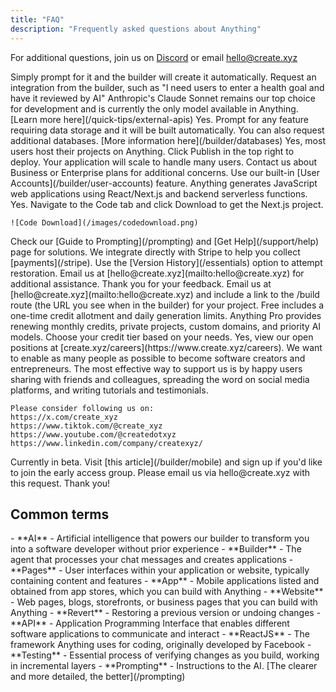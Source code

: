 ```yaml
---
title: "FAQ"
description: "Frequently asked questions about Anything"
---
```


For additional questions, join us on [Discord](https://create.xyz/discord) or email [hello@create.xyz](mailto:hello@create.xyz)

<AccordionGroup>
  <Accordion title="How do I create a new page, component, or other element?">
    Simply prompt for it and the builder will create it automatically.
  </Accordion>
  <Accordion title="How do I add AI to my app?">
    Request an integration from the builder, such as "I need users to enter a health goal and have it reviewed by AI"
  </Accordion>
  <Accordion title="Which AI model is the best?">
    Anthropic's Claude Sonnet remains our top choice for development and is currently the only model available in Anything.
  </Accordion>
  <Accordion title="How do I connect to an external API?">
    [Learn more here](/quick-tips/external-apis)
  </Accordion>
  <Accordion title="Can I add databases?">
    Yes. Prompt for any feature requiring data storage and it will be built automatically. You can also request additional databases. [More information here](/builder/databases)
  </Accordion>
  <Accordion title="Can I host my app on Anything? Will it scale to handle many users?">
    Yes, most users host their projects on Anything. Click Publish in the top right to deploy. Your application will scale to handle many users. Contact us about Business or Enterprise plans for additional concerns.
  </Accordion>
  <Accordion title="How do I add users, sign up, and sign in to my app?">
    Use our built-in [User Accounts](/builder/user-accounts) feature.
  </Accordion>
  <Accordion title="What language does Anything write code in under the hood?">
    Anything generates JavaScript web applications using React/Next.js and backend serverless functions.
  </Accordion>
  <Accordion title="Can I export the code?">
    Yes. Navigate to the Code tab and click Download to get the Next.js project.
    
    ![Code Download](/images/codedownload.png)
  </Accordion>
  <Accordion title="How do I fix this error?">
    Check our [Guide to Prompting](/prompting) and [Get Help](/support/help) page for solutions.
  </Accordion>
  <Accordion title="How do I collect payments for an app I made?">
    We integrate directly with Stripe to help you collect [payments](/stripe).
  </Accordion>
  <Accordion title="I accidentally deleted something I shouldn't have. Is there any way to get it back?">
    Use the [Version History](/essentials) option to attempt restoration. Email us at [hello@create.xyz](mailto:hello@create.xyz) for additional assistance.
  </Accordion>
  <Accordion title="I think I found a bug. Where should I report it?">
    Thank you for your feedback. Email us at [hello@create.xyz](mailto:hello@create.xyz) and include a link to the /build route (the URL you see when in the builder) for your project.
  </Accordion>
  <Accordion title="What is the difference between free vs. Anything Pro?">
    Free includes a one-time credit allotment and daily generation limits. Anything Pro provides renewing monthly credits, private projects, custom domains, and priority AI models. Choose your credit tier based on your needs.
  </Accordion>
  <Accordion title="Are you hiring?">
    Yes, view our open positions at [create.xyz/careers](https://www.create.xyz/careers).
  </Accordion>
  <Accordion title="Why are you doing this?">
    We want to enable as many people as possible to become software creators and entrepreneurs.
  </Accordion>
  <Accordion title="I love this product. How can I help?">
    The most effective way to support us is by happy users sharing with friends and colleagues, spreading the word on social media platforms, and writing tutorials and testimonials.

    Please consider following us on:
    https://x.com/create_xyz
    https://www.tiktok.com/@create_xyz
    https://www.youtube.com/@createdotxyz
    https://www.linkedin.com/company/createxyz/
  </Accordion>
  <Accordion title="How do I publish to iOS or Android?" defaultOpen="false">
    Currently in beta. Visit [this article](/builder/mobile) and sign up if you'd like to join the early access group.
  </Accordion>
  <Accordion title="I want to delete my account">
    Please email us via hello@create.xyz with this request. Thank you!
  </Accordion>
</AccordionGroup>

## Common terms

<Expandable title="Glossary" defaultOpen>
  - **AI** - Artificial intelligence that powers our builder to transform you into a software developer without prior experience
  - **Builder** - The agent that processes your chat messages and creates applications
  - **Pages** - User interfaces within your application or website, typically containing content and features
  - **App** - Mobile applications listed and obtained from app stores, which you can build with Anything
  - **Website** - Web pages, blogs, storefronts, or business pages that you can build with Anything
  - **Revert** - Restoring a previous version or undoing changes
  - **API** - Application Programming Interface that enables different software applications to communicate and interact
  - **ReactJS** - The framework Anything uses for coding, originally developed by Facebook
  - **Testing** - Essential process of verifying changes as you build, working in incremental layers
  - **Prompting** - Instructions to the AI. [The clearer and more detailed, the better](/prompting)
</Expandable>